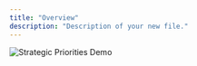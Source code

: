 ```yaml
---
title: "Overview"
description: "Description of your new file."
---
```


![Strategic Priorities Demo](https://res.cloudinary.com/dv8zk2qjf/image/upload/v1750159210/strategic-priorities-gif-ezgif.com-resize_a8fy9n.gif)